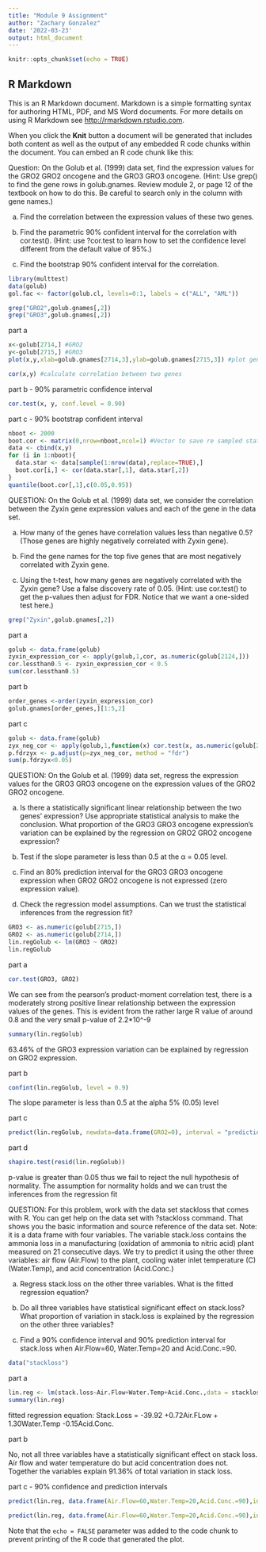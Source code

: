 ```yaml
---
title: "Module 9 Assignment"
author: "Zachary Gonzalez"
date: '2022-03-23'
output: html_document
---
```


```r
knitr::opts_chunk$set(echo = TRUE)
```

## R Markdown

This is an R Markdown document. Markdown is a simple formatting syntax for authoring HTML, PDF, and MS Word documents. For more details on using R Markdown see <http://rmarkdown.rstudio.com>.

When you click the **Knit** button a document will be generated that includes both content as well as the output of any embedded R code chunks within the document. You can embed an R code chunk like this:

Question: On the Golub et al. (1999) data set, find the expression values for the GRO2 GRO2 
oncogene and the GRO3 GRO3 oncogene. (Hint: Use grep() to find the gene rows 
in golub.gnames. Review module 2, or page 12 of the textbook on how to do this. 
Be careful to search only in the column with gene names.) 
 
(a) Find the correlation between the expression values of these two genes. 
 
(b) Find the parametric 90% confident interval for the correlation with cor.test(). 
(Hint: use ?cor.test to learn how to set the confidence level different from 
the default value of 95%.) 
 
(c) Find the bootstrap 90% confident interval for the correlation.

```r
library(multtest)
data(golub)
gol.fac <- factor(golub.cl, levels=0:1, labels = c("ALL", "AML"))
```


```r
grep("GRO2",golub.gnames[,2])
grep("GRO3",golub.gnames[,2])
```

part a 

```r
x<-golub[2714,] #GRO2
y<-golub[2715,] #GRO3
plot(x,y,xlab=golub.gnames[2714,3],ylab=golub.gnames[2715,3]) #plot gene expressions
```
```r
cor(x,y) #calculate correlation between two genes 
```

part b - 90% parametric confidence interval 

```r
cor.test(x, y, conf.level = 0.90)
```

part c - 90% bootstrap confident interval 

```r
nboot <- 2000
boot.cor <- matrix(0,nrow=nboot,ncol=1) #Vector to save re sampled statistic 
data <- cbind(x,y)
for (i in 1:nboot){
  data.star <- data[sample(1:nrow(data),replace=TRUE),]
  boot.cor[i,] <- cor(data.star[,1], data.star[,2])
}
quantile(boot.cor[,1],c(0.05,0.95))
```

QUESTION: On the Golub et al. (1999) data set, we consider the correlation between the Zyxin 
gene expression values and each of the gene in the data set. 
 
(a) How many of the genes have correlation values less than negative 0.5? 
(Those genes are highly negatively correlated with Zyxin gene). 
 
(b) Find the gene names for the top five genes that are most negatively 
correlated with Zyxin gene. 
 
(c)   Using the t-test, how many genes are negatively correlated with the Zyxin 
gene? Use a false discovery rate of 0.05. (Hint: use cor.test() to get the 
p-values then adjust for FDR. Notice that we want a one-sided test here.)

```r
grep("Zyxin",golub.gnames[,2])
```

part a 

```r
golub <- data.frame(golub)
zyxin_expression_cor <- apply(golub,1,cor, as.numeric(golub[2124,]))
cor.lessthan0.5 <- zyxin_expression_cor < 0.5
sum(cor.lessthan0.5)
```

part b

```r
order_genes <-order(zyxin_expression_cor)
golub.gnames[order_genes,][1:5,2]
```

part c

```r
golub <- data.frame(golub)
zyx_neg_cor <- apply(golub,1,function(x) cor.test(x, as.numeric(golub[2124,]), alternative = "less")$p.value)
p.fdrzyx <- p.adjust(p=zyx_neg_cor, method = "fdr")
sum(p.fdrzyx<0.05)
```


QUESTION: On the Golub et al. (1999) data set, regress the expression values for the GRO3 
GRO3 oncogene on the expression values of the GRO2 GRO2 oncogene.   
 
(a) Is there a statistically significant linear relationship between the two genes’ 
expression? Use appropriate statistical analysis to make the conclusion. 
What proportion of the GRO3 GRO3 oncogene expression’s variation can 
be explained by the regression on GRO2 GRO2 oncogene expression? 
 
(b) Test if the slope parameter is less than 0.5 at the α = 0.05 level.   
 
(c) Find an 80% prediction interval for the GRO3 GRO3 oncogene expression 
when GRO2 GRO2 oncogene is not expressed (zero expression value). 
 
(d) Check the regression model assumptions. Can we trust the statistical 
inferences from the regression fit?

```r
GRO3 <- as.numeric(golub[2715,]) 
GRO2 <- as.numeric(golub[2714,])
lin.regGolub <- lm(GRO3 ~ GRO2)
lin.regGolub
```

part a

```r
cor.test(GRO3, GRO2)
```

We can see from the pearson's product-moment correlation test, there is a moderately strong positive linear relationship between the expression values of the genes. This is evident from the rather large R value of around 0.8 and the very small p-value of 2.2*10^-9

```r
summary(lin.regGolub)
```

63.46% of the GRO3 expression variation can be explained by regression on GRO2 expression. 

part b

```r
confint(lin.regGolub, level = 0.9)
```

The slope parameter is less than 0.5 at the alpha 5% (0.05) level 

part c 

```r
predict(lin.regGolub, newdata=data.frame(GRO2=0), interval = "prediction", level = 0.80)
```

part d 

```r
shapiro.test(resid(lin.regGolub))
```

p-value is greater than 0.05 thus we fail to reject the null hypothesis of normality. The assumption for normality holds and we can trust the inferences from the regression fit 

QUESTION: For this problem, work with the data set stackloss that comes with R. You can get 
help on the data set with ?stackloss command. That shows you the basic 
information and source reference of the data set. Note: it is a data frame with four 
variables. The variable stack.loss contains the ammonia loss in a manufacturing 
(oxidation of ammonia to nitric acid) plant measured on 21 consecutive days. We 
try to predict it using the other three variables: air flow (Air.Flow) to the plant, 
cooling water inlet temperature (C) (Water.Temp), and acid concentration 
(Acid.Conc.)   
 
(a) Regress stack.loss on the other three variables. What is the fitted regression 
equation? 
 
(b) Do all three variables have statistical significant effect on stack.loss? What 
proportion of variation in stack.loss is explained by the regression on the 
other three variables? 
 
(c) Find a 90% confidence interval and 90% prediction interval for stack.loss 
when Air.Flow=60, Water.Temp=20 and Acid.Conc.=90. 

```r
data("stackloss")
```

part a 

```r
lin.reg <- lm(stack.loss~Air.Flow+Water.Temp+Acid.Conc.,data = stackloss)
summary(lin.reg)
```

fitted regression equation: Stack.Loss = -39.92 +0.72Air.FLow + 1.30Water.Temp -0.15Acid.Conc.

part b 

No, not all three variables have a statistically significant effect on stack loss. Air flow and water temperature do but acid concentration does not. Together the variables explain 91.36% of total variation in stack loss. 

part c - 90% confidence and prediction intervals

```r
predict(lin.reg, data.frame(Air.Flow=60,Water.Temp=20,Acid.Conc.=90),interval = "confidence", level = 0.90)
```

```r
predict(lin.reg, data.frame(Air.Flow=60,Water.Temp=20,Acid.Conc.=90),interval = "prediction", level = 0.90)
```


Note that the `echo = FALSE` parameter was added to the code chunk to prevent printing of the R code that generated the plot.
